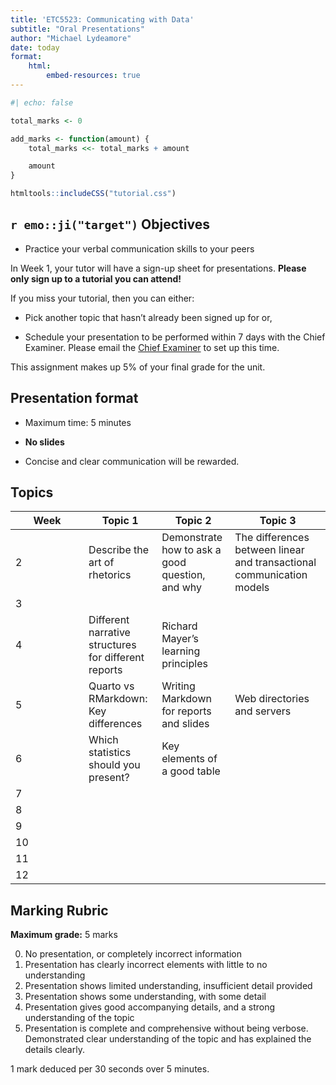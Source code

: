 ```yaml
---
title: 'ETC5523: Communicating with Data'
subtitle: "Oral Presentations"
author: "Michael Lydeamore"
date: today
format:
    html:
        embed-resources: true
---
```


```r
#| echo: false

total_marks <- 0

add_marks <- function(amount) {
    total_marks <<- total_marks + amount

    amount
}

```

```r
htmltools::includeCSS("tutorial.css")
```

## `r emo::ji("target")` Objectives

-   Practice your verbal communication skills to your peers

::: callout-important
In Week 1, your tutor will have a sign-up sheet for presentations. **Please only sign up to a tutorial you can attend!**

If you miss your tutorial, then you can either:

-   Pick another topic that hasn't already been signed up for or,

-   Schedule your presentation to be performed within 7 days with the Chief Examiner. Please email the [Chief Examiner](mailto:michael.lydeamore@monash.edu) to set up this time.
:::

This assignment makes up 5% of your final grade for the unit.

## Presentation format

-   Maximum time: 5 minutes

-   **No slides**

-   Concise and clear communication will be rewarded.

## Topics

| Week | Topic 1                                              | Topic 2                                         | Topic 3                                                               |
|-----------------|-----------------|-----------------|----------------------|
| 2    | Describe the art of rhetorics                        | Demonstrate how to ask a good question, and why | The differences between linear and transactional communication models |
| 3    |                                                      |                                                 |                                                                       |
| 4    | Different narrative structures for different reports | Richard Mayer's learning principles             |                                                                       |
| 5    | Quarto vs RMarkdown: Key differences                 | Writing Markdown for reports and slides         | Web directories and servers                                           |
| 6    | Which statistics should you present?                 | Key elements of a good table                    |                                                                       |
| 7    |                                                      |                                                 |                                                                       |
| 8    |                                                      |                                                 |                                                                       |
| 9    |                                                      |                                                 |                                                                       |
| 10   |                                                      |                                                 |                                                                       |
| 11   |                                                      |                                                 |                                                                       |
| 12   |                                                      |                                                 |                                                                       |

## Marking Rubric

**Maximum grade:** 5 marks

0.  No presentation, or completely incorrect information
1.  Presentation has clearly incorrect elements with little to no understanding
2.  Presentation shows limited understanding, insufficient detail provided
3.  Presentation shows some understanding, with some detail
4.  Presentation gives good accompanying details, and a strong understanding of the topic
5.  Presentation is complete and comprehensive without being verbose. Demonstrated clear understanding of the topic and has explained the details clearly.

1 mark deduced per 30 seconds over 5 minutes.